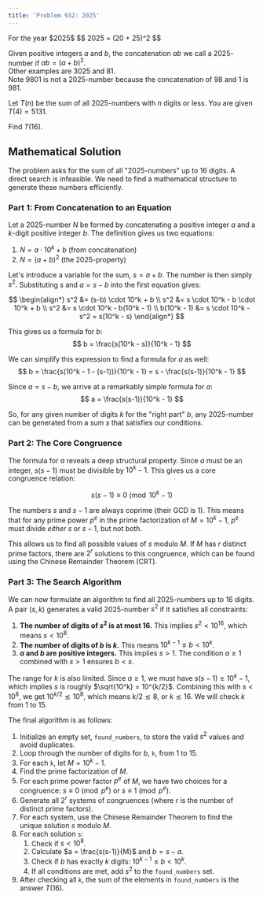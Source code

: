 ```yaml
---
title: 'Problem 932: 2025'
---
```



<Card icon="pencil" title="Problem 932: 2025">
For the year $2025$
$$
2025 = (20 + 25)^2
$$

Given positive integers $a$ and $b$, the concatenation $ab$ we call a $2025$-number if $ab = (a+b)^2$.<br/>
Other examples are $3025$ and $81$.<br/>
Note $9801$ is not a $2025$-number because the concatenation of $98$ and $1$ is $981$.

Let $T(n)$ be the sum of all $2025$-numbers with $n$ digits or less. You are given $T(4) = 5131$.

Find $T(16)$.

</Card>

## Mathematical Solution

The problem asks for the sum of all "2025-numbers" up to 16 digits. A direct search is infeasible. We need to find a mathematical structure to generate these numbers efficiently.

### Part 1: From Concatenation to an Equation

Let a 2025-number $N$ be formed by concatenating a positive integer $a$ and a $k$-digit positive integer $b$.
The definition gives us two equations:
1.  $N = a \cdot 10^k + b$ (from concatenation)
2.  $N = (a+b)^2$ (the 2025-property)

Let's introduce a variable for the sum, $s = a+b$. The number is then simply $s^2$.
Substituting $s$ and $a=s-b$ into the first equation gives:

$$
\begin{align*}
s^2 &= (s-b) \cdot 10^k + b \\
s^2 &= s \cdot 10^k - b \cdot 10^k + b \\
s^2 &= s \cdot 10^k - b(10^k - 1) \\
b(10^k - 1) &= s \cdot 10^k - s^2 = s(10^k - s)
\end{align*}
$$

This gives us a formula for $b$:
$$ b = \frac{s(10^k - s)}{10^k - 1} $$

We can simplify this expression to find a formula for $a$ as well:
$$
b = \frac{s(10^k - 1 - (s-1))}{10^k - 1} = s - \frac{s(s-1)}{10^k - 1}
$$

Since $a = s-b$, we arrive at a remarkably simple formula for $a$:
$$ a = \frac{s(s-1)}{10^k - 1} $$

So, for any given number of digits $k$ for the "right part" $b$, any 2025-number can be generated from a sum $s$ that satisfies our conditions.

### Part 2: The Core Congruence

The formula for $a$ reveals a deep structural property. Since $a$ must be an integer, $s(s-1)$ must be divisible by $10^k - 1$. This gives us a core congruence relation:

$$ s(s-1) \equiv 0 \pmod{10^k - 1} $$

The numbers $s$ and $s-1$ are always coprime (their GCD is 1). This means that for any prime power $p^e$ in the prime factorization of $M = 10^k - 1$, $p^e$ must divide *either* $s$ or $s-1$, but not both.

This allows us to find all possible values of $s$ modulo $M$. If $M$ has $r$ distinct prime factors, there are $2^r$ solutions to this congruence, which can be found using the Chinese Remainder Theorem (CRT).

### Part 3: The Search Algorithm

We can now formulate an algorithm to find all 2025-numbers up to 16 digits.
A pair $(s, k)$ generates a valid 2025-number $s^2$ if it satisfies all constraints:

1.  **The number of digits of $s^2$ is at most 16.** This implies $s^2 < 10^{16}$, which means $s < 10^8$.
2.  **The number of digits of $b$ is $k$.** This means $10^{k-1} \le b < 10^k$.
3.  **$a$ and $b$ are positive integers.** This implies $s > 1$. The condition $a \ge 1$ combined with $s > 1$ ensures $b < s$.

The range for $k$ is also limited. Since $a \ge 1$, we must have $s(s-1) \ge 10^k-1$, which implies $s$ is roughly $\sqrt{10^k} = 10^{k/2}$. Combining this with $s < 10^8$, we get $10^{k/2} \lesssim 10^8$, which means $k/2 \lesssim 8$, or $k \lesssim 16$. We will check $k$ from 1 to 15.

The final algorithm is as follows:

1.  Initialize an empty set, `found_numbers`, to store the valid $s^2$ values and avoid duplicates.
2.  Loop through the number of digits for $b$, `k`, from 1 to 15.
3.  For each `k`, let $M = 10^k - 1$.
4.  Find the prime factorization of $M$.
5.  For each prime power factor $p^e$ of $M$, we have two choices for a congruence: $s \equiv 0 \pmod{p^e}$ or $s \equiv 1 \pmod{p^e}$.
6.  Generate all $2^r$ systems of congruences (where $r$ is the number of distinct prime factors).
7.  For each system, use the Chinese Remainder Theorem to find the unique solution $s$ modulo $M$.
8.  For each solution `s`:
    1. Check if $s < 10^8$.
    2. Calculate $a = \frac{s(s-1)}{M}$ and $b = s-a$.
    3. Check if $b$ has exactly $k$ digits: $10^{k-1} \le b < 10^k$.
    4. If all conditions are met, add $s^2$ to the `found_numbers` set.
9.  After checking all `k`, the sum of the elements in `found_numbers` is the answer $T(16)$.
